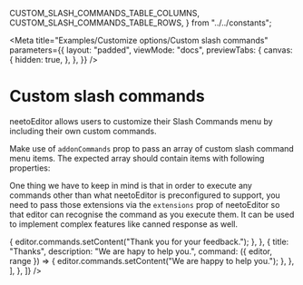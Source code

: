 
  CUSTOM_SLASH_COMMANDS_TABLE_COLUMNS,
  CUSTOM_SLASH_COMMANDS_TABLE_ROWS,
} from "../../constants";


<Meta
  title="Examples/Customize options/Custom slash commands"
  parameters={{
    layout: "padded",
    viewMode: "docs",
    previewTabs: {
      canvas: {
        hidden: true,
      },
    },
  }}
/>

# Custom slash commands

neetoEditor allows users to customize their Slash Commands menu by including
their own custom commands.

Make use of `addonCommands` prop to pass an array of custom slash command menu
items. The expected array should contain items with following properties:

<Table
  columns={CUSTOM_SLASH_COMMANDS_TABLE_COLUMNS}
  rows={CUSTOM_SLASH_COMMANDS_TABLE_ROWS}
/>

One thing we have to keep in mind is that in order to execute any commands other
than what neetoEditor is preconfigured to support, you need to pass those
extensions via the `extensions` prop of neetoEditor so that editor can recognise
the command as you execute them. It can be used to implement complex features
like canned response as well.

<Canvas>
  <Story name="Custom slash commands">
    <Editor
      addonCommands={[
        {
          title: "Canned Responses",
          Icon: CannedResponses,
          description: "Select a canned response",
          optionName: "canned-responses",
          items: [
            {
              title: "Feedback",
              description: "Thank you for your feedback.",
              command: ({ editor, range }) => {
                editor.commands.setContent("Thank you for your feedback.");
              },
            },
            {
              title: "Thanks",
              description: "We are hapy to help you.",
              command: ({ editor, range }) => {
                editor.commands.setContent("We are happy to help you.");
              },
            },
          ],
        },
      ]}
    />
  </Story>
</Canvas>
